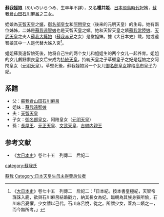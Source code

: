 '''蘇我姪娘'''（めいのいらつめ、生卒年不詳），又名'''櫻井姬'''、[[日本|日本]][[飛鳥時代|飛鳥時代]]妃嬪，[[蘇我倉山田石川麻呂|蘇我倉山田石川麻呂]]之三女。

姪娘為[[天智天皇|天智天皇]]之[[嬪|嬪]]，[[御名部皇女|御名部皇女]]和[[元明天皇|阿閇皇女]]（後来的元明天皇）的生母。她有兩位姊姊，二姊是[[蘇我遠智娘|蘇我遠智娘]]也是天智天皇之嬪。她和天智天皇之嬪[[蘇我常陸娘|蘇我常陸娘]]、[[天武天皇|天武天皇]]之夫人[[蘇我大蕤娘|蘇我大蕤娘]]（[[蘇我赤兄|蘇我赤兄]]之女）是堂姐妹。據《大日本史》載，她或遠智娘其中一人是代替大姊入宮<ref>《[[大日本史|大日本史]]》卷七十五　列傳二　后妃二：「日本紀。按本書皇極紀，天智帝謀誅入鹿，欲與石川麻呂結婚戳力，納其長女為妃。臨朝為其族身狹所偷，石川麻呂憂懼。少女請以己代。石川麻呂悅，從之。所謂少女，蓋為二嬪之ㄧ，而今無所考。」</ref>。

姐姐蘇我遠智娘死後，她将自己生的两个女儿和姐姐生的两个女儿一起养育。姐姐的女儿鸕野讃良皇女后来成为[[持統天皇|持統天皇]]。持統天皇之子草壁皇子之妃是姪娘之女阿閇皇女（[[元明天皇|元明天皇]]）。草壁死後，蘇我姪娘另一个女儿[[御名部皇女|御名部皇女]]嫁给[[高市皇子|高市皇子]]为妃。

== 系譜 ==
*父：[[蘇我倉山田石川麻呂|蘇我倉山田石川麻呂]]
*姐妹：[[蘇我遠智娘|蘇我遠智娘]]
*夫：[[天智天皇|天智天皇]]
*子女：[[御名部皇女|御名部皇女]]、阿陪皇女（[[元明天皇|元明天皇]]）
*孫：[[長屋王|長屋王]]、[[元正天皇|元正天皇]]、[[文武天皇|文武天皇]]、[[吉備内親王|吉備内親王]]
==参考文献==
* 《[[大日本史|大日本史]]》卷七十五　列傳二　后妃二
{{飛鳥時代皇后}}
{{奈良時代皇后}}
[[Category:飛鳥時代後宮|蘇我]]
[[category:蘇我氏|category:蘇我氏]]
[[Category:日本天皇生母未得尊后位者|Category:日本天皇生母未得尊后位者]]
